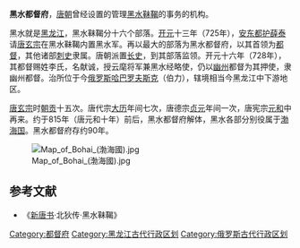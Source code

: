 '''黑水都督府'''，[[唐朝|唐朝]]曾经设置的管理[[黑水靺鞨|黑水靺鞨]]的事务的机构。

黑水就是[[黑龙江|黑龙江]]，黑水靺鞨分十六个部落。[[开元|开元]]十三年（725年），[[安东都护|安东都护]][[薛泰|薛泰]]请[[唐玄宗|唐玄宗]]在黑水靺鞨内置黑水军。再以最大的部落为黑水都督府，以其首领为[[都督|都督]]，其他诸部[[刺史|刺史]]隶属。唐朝派置[[长史|长史]]，到其部落监领。开元十六年（728年），其都督赐姓李氏，名献诚，授云麾将军兼黑水经略使，仍以[[幽州|幽州]]都督为其押使，隶幽州都督。治所位于今[[俄罗斯|俄罗斯]][[哈巴罗夫斯克|哈巴罗夫斯克]]（伯力），辖境相当今黑龙江中下游地区。

[[唐玄宗|唐玄宗]]时[[朝贡|朝贡]]十五次。唐代宗[[大曆|大历]]年间七次，唐德宗[[貞元_(唐朝)|贞元]]年间一次，唐宪宗[[元和_(唐朝)|元和]]中再来。约于815年（唐元和十年）前后，黑水都督府解体，黑水各部分别役属于[[渤海国|渤海国]]。黑水都督府存约90年。

[[File:Map_of_Bohai_(渤海國).jpg|thumb]]
==参考文献==

*《[[新唐书|新唐书]]·北狄传·黑水靺鞨》

{{唐朝行政区划小作品}}
{{DEFAULTSORT:H}}
[[Category:都督府|Category:都督府]]
[[Category:黑龙江古代行政区划|Category:黑龙江古代行政区划]]
[[Category:俄罗斯古代行政区划|Category:俄罗斯古代行政区划]]